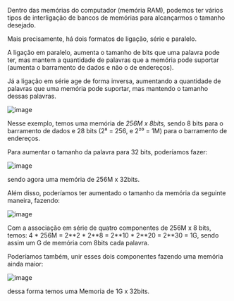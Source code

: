 






Dentro das memórias do computador (memória RAM), podemos ter vários
tipos de interligação de bancos de memórias para alcançarmos o tamanho
desejado.

Mais precisamente, há dois formatos de ligação, série e paralelo.

A ligação em paralelo, aumenta o tamanho de bits que uma palavra pode
ter, mas mantem a quantidade de palavras que a memória pode suportar
(aumenta o barramento de dados e não o de endereços).

Já a ligação em série age de forma inversa, aumentando a quantidade de
palavras que uma memória pode suportar, mas mantendo o tamanho dessas
palavras.








![image](/image/image_258.png)

Nesse exemplo, temos uma memória de *256M x 8bits,* sendo 8 bits para o
barramento de dados e 28 bits (2⁸ = 256, e 2²⁰ = 1M) para o barramento
de endereços.

Para aumentar o tamanho da palavra para 32 bits, poderíamos fazer:

![image](/image/image_259.png)

sendo agora uma memória de 256M x 32bits.

Além disso, poderíamos ter aumentado o tamanho da memória da seguinte
maneira, fazendo:

![image](/image/image_260.png)

Com a associação em série de quatro componentes de 256M x 8 bits, temos:
4 \* 256M = 2\*\*2 \* 2\*\*8 = 2\*\*10 \* 2\*\*20 = 2\*\*30 = 1G, sendo
assim um G de memória com 8bits cada palavra.








Poderíamos também, unir esses dois componentes fazendo uma memória ainda
maior:

![image](/image/image_261.png)

dessa forma temos uma Memoria de 1G x 32bits.


